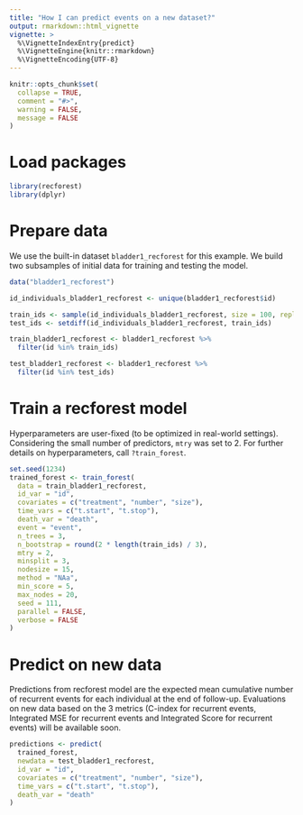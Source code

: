 ```yaml
---
title: "How I can predict events on a new dataset?"
output: rmarkdown::html_vignette
vignette: >
  %\VignetteIndexEntry{predict}
  %\VignetteEngine{knitr::rmarkdown}
  %\VignetteEncoding{UTF-8}
---
```


```r
knitr::opts_chunk$set(
  collapse = TRUE,
  comment = "#>",
  warning = FALSE,
  message = FALSE
)
```

# Load packages

```r
library(recforest)
library(dplyr)
```

# Prepare data

We use the built-in dataset `bladder1_recforest` for this example. We build two subsamples of initial data for training and testing the model.

```r
data("bladder1_recforest")

id_individuals_bladder1_recforest <- unique(bladder1_recforest$id)

train_ids <- sample(id_individuals_bladder1_recforest, size = 100, replace = FALSE)
test_ids <- setdiff(id_individuals_bladder1_recforest, train_ids)

train_bladder1_recforest <- bladder1_recforest %>%
  filter(id %in% train_ids)

test_bladder1_recforest <- bladder1_recforest %>%
  filter(id %in% test_ids)
```

# Train a recforest model

Hyperparameters are user-fixed (to be optimized in real-world settings). Considering the small number of predictors, `mtry` was set to 2. For further details on hyperparameters, call `?train_forest`.

```r
set.seed(1234)
trained_forest <- train_forest(
  data = train_bladder1_recforest,
  id_var = "id",
  covariates = c("treatment", "number", "size"),
  time_vars = c("t.start", "t.stop"),
  death_var = "death",
  event = "event",
  n_trees = 3,
  n_bootstrap = round(2 * length(train_ids) / 3),
  mtry = 2,
  minsplit = 3,
  nodesize = 15,
  method = "NAa",
  min_score = 5,
  max_nodes = 20,
  seed = 111,
  parallel = FALSE,
  verbose = FALSE
)
```

# Predict on new data

Predictions from recforest model are the expected mean cumulative number of recurrent events for each individual at the end of follow-up. Evaluations on new data based on the 3 metrics (C-index for recurrent events, Integrated MSE for recurrent events and Integrated Score for recurrent events) will be available soon.

```r
predictions <- predict(
  trained_forest,
  newdata = test_bladder1_recforest,
  id_var = "id",
  covariates = c("treatment", "number", "size"),
  time_vars = c("t.start", "t.stop"),
  death_var = "death"
)
```
